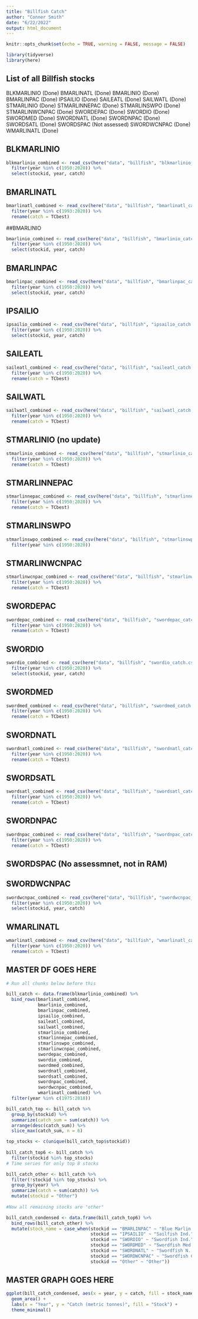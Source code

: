 ```yaml
---
title: "Billfish Catch"
author: "Conner Smith"
date: "6/22/2022"
output: html_document
---
```


```r
knitr::opts_chunk$set(echo = TRUE, warning = FALSE, message = FALSE)

library(tidyverse)
library(here)

```

## List of all Billfish stocks

BLKMARLINIO (Done)
BMARLINATL (Done)
BMARLINIO (Done)
BMARLINPAC (Done)
IPSAILIO (Done)
SAILEATL (Done)
SAILWATL (Done)
STMARLINIO (Done)
STMARLINNEPAC (Done)
STMARLINSWPO (Done)
STMARLINWCNPAC (Done)
SWORDEPAC (Done)
SWORDIO (Done)
SWORDMED (Done)
SWORDNATL (Done)
SWORDNPAC (Done)
SWORDSATL (Done)
SWORDSPAC (Not assessed)
SWORDWCNPAC (Done)
WMARLINATL (Done)

## BLKMARLINIO

```r
blkmarlinio_combined <- read_csv(here("data", "billfish", "blkmarlinio_catch.csv")) %>% 
  filter(year %in% c(1950:2020)) %>% 
  select(stockid, year, catch) 
```

## BMARLINATL

```r
bmarlinatl_combined <- read_csv(here("data", "billfish", "bmarlinatl_catch.csv")) %>% 
  filter(year %in% c(1993:2020)) %>% 
  rename(catch = TCbest) 
```

##BMARLINIO

```r
bmarlinio_combined <- read_csv(here("data", "billfish", "bmarlinio_catch.csv")) %>% 
  filter(year %in% c(1950:2020)) %>% 
  select(stockid, year, catch) 
```

## BMARLINPAC 

```r
bmarlinpac_combined <- read_csv(here("data", "billfish", "bmarlinpac_catch.csv")) %>% 
  filter(year %in% c(1950:2020)) %>% 
  select(stockid, year, catch)
```

## IPSAILIO

```r
ipsailio_combined <- read_csv(here("data", "billfish", "ipsailio_catch.csv")) %>% 
  filter(year %in% c(1950:2020)) %>% 
  select(stockid, year, catch)
```

## SAILEATL

```r
saileatl_combined <- read_csv(here("data", "billfish", "saileatl_catch.csv")) %>% 
  filter(year %in% c(1950:2020)) %>% 
  rename(catch = TCbest)
```


## SAILWATL

```r
sailwatl_combined <- read_csv(here("data", "billfish", "sailwatl_catch.csv")) %>% 
  filter(year %in% c(1950:2020)) %>% 
  rename(catch = TCbest)
```

## STMARLINIO (no update)

```r
stmarlinio_combined <- read_csv(here("data", "billfish", "stmarlinio_catch.csv")) %>% 
  filter(year %in% c(1950:2020)) %>% 
  rename(catch = TCbest)
```

## STMARLINNEPAC

```r
stmarlinnepac_combined <- read_csv(here("data", "billfish", "stmarlinnepac_catch.csv")) %>% 
  filter(year %in% c(1950:2020)) %>% 
  rename(catch = TCbest)
```

## STMARLINSWPO

```r
stmarlinswpo_combined <- read_csv(here("data", "billfish", "stmarlinswpo_catch.csv")) %>% 
  filter(year %in% c(1950:2020))
```

## STMARLINWCNPAC

```r
stmarlinwcnpac_combined <- read_csv(here("data", "billfish", "stmarlinwcnpac_catch.csv")) %>% 
  filter(year %in% c(1950:2020)) %>% 
  rename(catch = TCbest)
```

## SWORDEPAC

```r
swordepac_combined <- read_csv(here("data", "billfish", "swordepac_catch.csv")) %>% 
  filter(year %in% c(1950:2020)) %>% 
  rename(catch = TCbest)
```

## SWORDIO

```r
swordio_combined <- read_csv(here("data", "billfish", "swordio_catch.csv")) %>% 
  filter(year %in% c(1950:2020)) %>% 
  select(stockid, year, catch)
```

## SWORDMED

```r
swordmed_combined <- read_csv(here("data", "billfish", "swordmed_catch.csv")) %>% 
  filter(year %in% c(1950:2020)) %>% 
  rename(catch = TCbest)
```

## SWORDNATL

```r
swordnatl_combined <- read_csv(here("data", "billfish", "swordnatl_catch.csv")) %>% 
  filter(year %in% c(1950:2020)) %>% 
  rename(catch = TCbest)
```

## SWORDSATL

```r
swordsatl_combined <- read_csv(here("data", "billfish", "swordsatl_catch.csv")) %>% 
  filter(year %in% c(1950:2020)) %>% 
  rename(catch = TCbest)
```

## SWORDNPAC

```r
swordnpac_combined <- read_csv(here("data", "billfish", "swordnpac_catch.csv")) %>% 
  filter(year %in% c(1950:2020)) %>% 
  rename(catch = TCbest)
```


## SWORDSPAC (No assessmnet, not in RAM)

## SWORDWCNPAC

```r
swordwcnpac_combined <- read_csv(here("data", "billfish", "swordwcnpac_catch.csv")) %>% 
  filter(year %in% c(1950:2020)) %>% 
  select(stockid, year, catch)
```

## WMARLINATL

```r
wmarlinatl_combined <- read_csv(here("data", "billfish", "wmarlinatl_catch.csv")) %>% 
  filter(year %in% c(1950:2020)) %>% 
  rename(catch = TCbest)
```


## MASTER DF GOES HERE 

```r

# Run all chunks below before this 

bill_catch <- data.frame(blkmarlinio_combined) %>% 
  bind_rows(bmarlinatl_combined,
            bmarlinio_combined,
            bmarlinpac_combined,
            ipsailio_combined,
            saileatl_combined,
            sailwatl_combined,
            stmarlinio_combined,
            stmarlinnepac_combined,
            stmarlinswpo_combined,
            stmarlinwcnpac_combined,
            swordepac_combined,
            swordio_combined,
            swordmed_combined,
            swordnatl_combined,
            swordsatl_combined,
            swordnpac_combined,
            swordwcnpac_combined,
            wmarlinatl_combined) %>% 
  filter(year %in% c(1975:2018))

bill_catch_top <- bill_catch %>% 
  group_by(stockid) %>% 
  summarize(catch_sum = sum(catch)) %>% 
  arrange(desc(catch_sum)) %>% 
  slice_max(catch_sum, n = 6)

top_stocks <- c(unique(bill_catch_top$stockid))
  
bill_catch_top6 <- bill_catch %>% 
  filter(stockid %in% top_stocks)
# Time series for only top 8 stocks 

bill_catch_other <- bill_catch %>% 
  filter(!stockid %in% top_stocks) %>% 
  group_by(year) %>% 
  summarize(catch = sum(catch)) %>% 
  mutate(stockid = "Other")
  
#Now all remaining stocks are "other"

bill_catch_condensed <- data.frame(bill_catch_top6) %>% 
  bind_rows(bill_catch_other) %>% 
  mutate(stock_name = case_when(stockid == "BMARLINPAC" ~ "Blue Marlin Pac.",
                                stockid == "IPSAILIO" ~ "Sailfish Ind.",
                                stockid == "SWORDIO" ~ "Swordfish Ind.",
                                stockid == "SWORDMED" ~ "Swordfish Med.",
                                stockid == "SWORDNATL" ~ "Swordfish N. Atl.",
                                stockid == "SWORDWCNPAC" ~ "Swordfish Central Pac.",
                                stockid == "Other" ~ "Other")) 

```


## MASTER GRAPH GOES HERE

```r
ggplot(bill_catch_condensed, aes(x = year, y = catch, fill = stock_name)) +
  geom_area() +
  labs(x = "Year", y = "Catch (metric tonnes)", fill = "Stock") +
  theme_minimal()
```